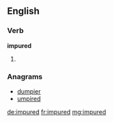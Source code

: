 ==English==

===Verb===
'''impured'''

# {{past of|[[impure]]}}

===Anagrams===
* [[dumpier#English|dumpier]]
* [[umpired#English|umpired]]

[[de:impured]]
[[fr:impured]]
[[mg:impured]]